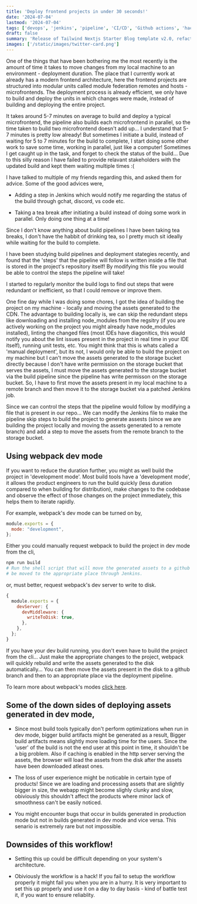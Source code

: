 ```yaml
---
title: 'Deploy frontend projects in under 30 seconds!'
date: '2024-07-04'
lastmod: '2024-07-04'
tags: ['devops', 'jenkins', 'pipeline', 'CI/CD', 'Github actions', 'hack', 'deployment', 'productivity']
draft: false
summary: 'Release of Tailwind Nextjs Starter Blog template v2.0, refactored with Nextjs App directory and React Server Components setup.Discover the new features and how to migrate from V1.'
images: ['/static/images/twitter-card.png']
---
```


One of the things that have been bothering me the most recently is the amount of time it
takes to move changes from my local machine to an environment - deployment duration.
The place that I currently work at already has a modern frontend architecture,
here the frontend projects are structured into modular units called module federation
remotes and hosts - microfrontends. The deployment process is already efficient,
we only have to build and deploy the units in which changes were made, instead of building and deploying the entire project.

It takes around 5-7 minutes on average to build and deploy a typical microfrontend,
the pipeline also builds each microfrontend in parallel, so the time taken to build two microfrontend doesn't add up...
I understand that 5-7 minutes is pretty low already! But sometimes I initiate a build,
instead of waiting for 5 to 7 minutes for the build to complete, I start doing some other
work to save some time, working in parallel, just like a computer! Sometimes I get caught up in the task, and forget to check the status of the build... Due to this silly
reason I have failed to provide relavant stakeholders with the updated build and kept them waiting multiple times :(

I have talked to multiple of my friends regarding this, and asked them for advice. Some of the good advices were,

- Adding a step in Jenkins which would notify me regarding the status of the build through gchat, discord, vs code etc.

- Taking a tea break after initiating a build instead of doing some work in parallel. Only doing one thing at a time!

Since I don't know anything about build pipelines I have been taking tea breaks, I don't have the habbit of drinking tea, so I pretty much sit ideally while waiting for the
build to complete.

I have been studying build pipelines and deployment stategies recently, and found that the 'steps' that the pipeline will follow is written inside a file
that is stored in the project's repository itself! By modifying this file you would be able to control the steps the pipeline will take!

I started to regularly monitor the build logs to find out steps that were redundant or inefficient, so that I could remove or improve them.

One fine day while I was doing some chores, I got the idea of building the project on my machine - locally and moving the assets generated to the CDN.
The advantage to building locally is, we can skip the redundant steps like downloading and installing
node_modules from the regsitry (if you are actively working on the project you might already have node_modules installed),
linting the changed files (most IDEs have diagonitics, this would notify you about the lint issues present in the project in real time in your IDE itself),
running unit tests, etc. You might think that this is whats called a 'manual deployment', but its not, I would only be able to build the project on my machine but
I can't move the assets generated to the storage bucket directly because I don't have write permission on the storage bucket that serves the assets, I must move
the assets generated to the storage bucket via the build pipeline since the pipeline has write permisson on the storage bucket. So, I have to first move the assets present
in my local machine to a remote branch and then move it to the storage bucket via a patched Jenkins job.

Since we can control the steps that the pipeline would follow by modifying a file that is present in our repo... We can modify the Jenkins file to make the pipeline
skip steps to build the project to generate assests (since we are building the project locally and moving the assets generated to a remote branch)
and add a step to move the assets from the remote branch to the storage bucket.

## Using webpack dev mode

If you want to reduce the duration further, you might as well build the project in 'development mode'.
Most build tools have a 'development mode', it allows the product engineers to run the build quickly (less duration compared to when building for distribution),
make changes to the codebase and observe the effect of those changes on the project immediately, this helps them to iterate rapidly.

For example, webpack's dev mode can be turned on by,

```js
module.exports = {
  mode: "development",
};
```

Either you could manually request webpack to build the project in dev mode from the cli,

```bash
npm run build
# Run the shell script that will move the generated assets to a github branch. The assets then would
# be moved to the appropriate place through Jenkins.
```

or, must better, request webpack's dev server to write to disk.

```js
{
  module.exports = {
    devServer: {
      devMiddleware: {
        writeToDisk: true,
      },
    },
  };
}
```

If you have your dev build running, you don't even have to build the project from the cli... Just make
the appropriate changes to the project, webpack will quickly rebuild and write the assets generated to the disk automatically...
You can then move the assets present in the disk to a github branch and then to an appropriate place via the deployment pipeline.

To learn more about webpack's modes [click here](https://webpack.js.org/configuration/mode/).

## Some of the down sides of deploying assets generated in dev mode,

- Since most build tools typically don't perform optimizations
  when run in dev mode, bigger build artifacts might be generated as a result,
  Bigger build artifacts means slightly more loading time for the users.
  Since the 'user' of the build is not the end user at this point
  in time, it shouldn't be a big problem.
  Also if caching is enabled in the http server serving the assets, the browser will load the assets from the disk
  after the assets have been downloaded atleast ones.

- The loss of user experience might be noticable in certain type of products! Since we are loading and processing assets that are slightly bigger in size, the webapp might
  become slighly clunky and slow, obiviously this shouldn't affect the products where minor lack of smoothness can't be easily noticed.

- You might encounter bugs that occur in builds generated in production mode but not in builds generated in dev mode and vice versa. This senario is extremely rare but not impossible.

## Downsides of this workflow!

- Setting this up could be difficult depending on your system's architecture.

- Obiviously the workflow is a hack! If you fail to setup the workflow properly it might fail you when you are in a hurry.
  It is very important to set this up properly and use it on a day to day basis - kind of battle test it, if you want
  to ensure reliablity.

